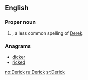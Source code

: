 ==English==

===Proper noun===
{{en-proper noun}}

# {{given name|male|from=Germanic}}, a less common spelling of [[Derek]].

===Anagrams===
* [[dicker#English|dicker]]
* [[ricked#English|ricked]]

[[no:Derick]]
[[ru:Derick]]
[[sr:Derick]]